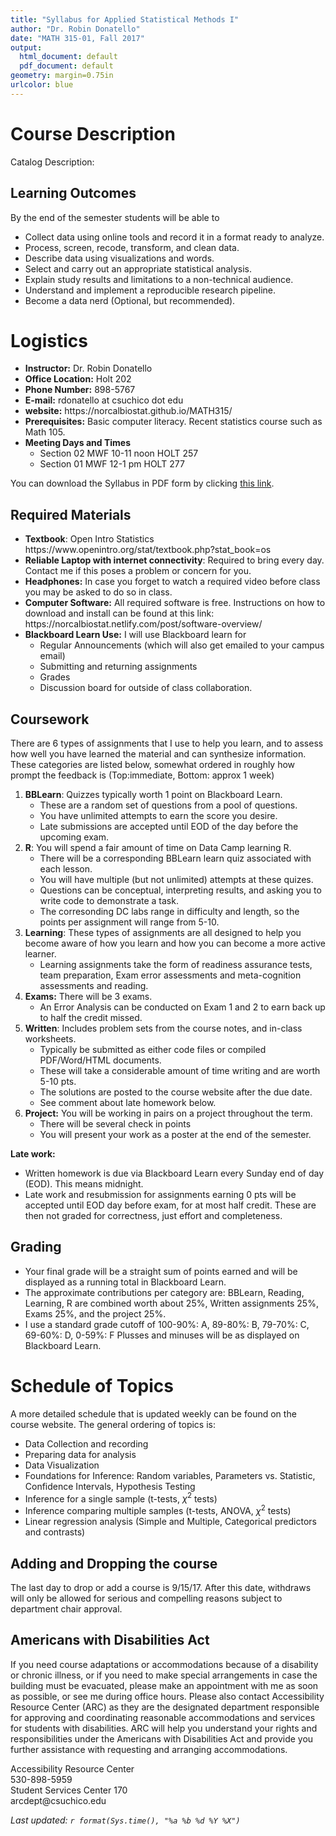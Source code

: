 ```yaml
---
title: "Syllabus for Applied Statistical Methods I"
author: "Dr. Robin Donatello"
date: "MATH 315-01, Fall 2017"
output:
  html_document: default
  pdf_document: default
geometry: margin=0.75in
urlcolor: blue
---
```


# Course Description

Catalog Description: 

## Learning Outcomes

By the end of the semester students will be able to 

* Collect data using online tools and record it in a format ready to analyze.
* Process, screen, recode, transform, and clean data.
* Describe data using visualizations and words. 
* Select and carry out an appropriate statistical analysis.
* Explain study results and limitations to a non-technical audience. 
* Understand and implement a reproducible research pipeline. 
* Become a data nerd (Optional, but recommended).


# Logistics
* **Instructor:** Dr. Robin Donatello  
* **Office Location:** Holt 202  
* **Phone Number:** 898-5767  
* **E-mail:** rdonatello at csuchico dot edu   
* **website:** https://norcalbiostat.github.io/MATH315/ 
* **Prerequisites:** Basic computer literacy. Recent statistics course such as Math 105. 
* **Meeting Days and Times** 
    - Section 02 MWF 10-11 noon HOLT 257
    - Section 01 MWF 12-1 pm HOLT 277

    
You can download the Syllabus in PDF form by clicking [this link](syllabus_f17.pdf).


## Required Materials

* **Textbook**: Open Intro Statistics https://www.openintro.org/stat/textbook.php?stat_book=os 
* **Reliable Laptop with internet connectivity**: Required to bring every day. Contact me if this poses a problem or concern for you. 
* **Headphones:** In case you forget to watch a required video before class you may be asked to do so in class. 
* **Computer Software:** All required software is free. Instructions on how to download and install can be found at this link: https://norcalbiostat.netlify.com/post/software-overview/
* **Blackboard Learn Use:** I will use Blackboard learn for
    - Regular Announcements (which will also get emailed to your campus email)
    - Submitting and returning assignments
    - Grades
    - Discussion board for outside of class collaboration. 


\newpage

## Coursework

There are 6 types of assignments that I use to help you learn, and to assess how well you have
learned the material and can synthesize information. These categories are listed below, somewhat 
ordered in roughly how prompt the feedback is (Top:immediate, Bottom: approx 1 week)

1. **BBLearn**: Quizzes typically worth 1 point on Blackboard Learn. 
      - These are a random set of questions from a pool of questions. 
      - You have unlimited attempts to earn the score you desire. 
      - Late submissions are accepted until EOD of the day before the upcoming exam. 
2. **R**: You will spend a fair amount of time on Data Camp learning R. 
      - There will be a corresponding BBLearn learn quiz associated with each lesson. 
      - You will have multiple (but not unlimited) attempts at these quizes. 
      - Questions can be conceptual, interpreting results, and asking you to write code to demonstrate a task. 
      - The corresonding DC labs range in difficulty and length, so the points per assignment will range from 5-10. 
3. **Learning**: These types of assignments are all designed to help you become aware of how you learn 
    and how you can become a more active learner. 
      - Learning assignments take the form of readiness assurance tests, team preparation, 
      Exam error assessments and meta-cognition assessments and reading. 
4. **Exams:** There will be 3 exams. 
      - An Error Analysis can be conducted on Exam 1 and 2 to earn back up to half the credit missed. 
5. **Written**: Includes problem sets from the course notes, and in-class worksheets. 
      - Typically be submitted as either code files or compiled PDF/Word/HTML documents.
      - These will take a considerable amount of time writing and are worth 5-10 pts. 
      - The solutions are posted to the course website after the due date. 
      - See comment about late homework below. 
6. **Project:** You will be working in pairs on a project throughout the term. 
      - There will be several check in points
      - You will present your work as a poster at the end of the semester. 
    
  
**Late work:** 

* Written homework is due via Blackboard Learn every Sunday end of day (EOD). This means midnight. 
* Late work and resubmission for assignments earning 0 pts will be accepted until EOD day before exam, 
  for at most half credit. These are then not graded for correctness, just effort and completeness. 
 
 
## Grading

* Your final grade will be a straight sum of points earned and will be displayed as a running total in Blackboard Learn. 
* The approximate contributions per category are: BBLearn, Reading, Learning, R are combined worth about 25\%, Written assignments 25\%, Exams 25\%, and the project 25\%. 
* I use a standard grade cutoff of 100-90\%: A, 89-80\%: B, 79-70\%: C, 69-60\%: D, 0-59\%: F Plusses and minuses will be as displayed on Blackboard Learn. 





# Schedule of Topics

A more detailed schedule that is updated weekly can be found on the course website. The general ordering of topics is:

* Data Collection and recording
* Preparing data for analysis
* Data Visualization
* Foundations for Inference: Random variables, Parameters vs. Statistic, Confidence Intervals, Hypothesis Testing
* Inference for a single sample (t-tests, $\chi^{2}$ tests)
* Inference comparing multiple samples (t-tests, ANOVA, $\chi^{2}$ tests)
* Linear regression analysis (Simple and Multiple, Categorical predictors and contrasts)


## Adding and Dropping the course
The last day to drop or add a course is 9/15/17. After this date, withdraws will only be allowed for serious and compelling reasons subject to department chair approval.

## Americans with Disabilities Act
If you need course adaptations or accommodations because of a disability or chronic illness,  or if you need to make special arrangements in case the building must be evacuated, please make an appointment with me as soon as possible, or see me during office hours. Please also contact Accessibility Resource Center (ARC) as they are the designated department responsible for approving and coordinating reasonable accommodations and services for students with disabilities. ARC will help you understand your rights and responsibilities under the Americans with Disabilities Act and provide you further assistance with requesting and arranging accommodations.

Accessibility Resource Center  
530-898-5959   
Student Services Center 170  
arcdept@csuchico.edu  




_Last updated: `r format(Sys.time(), "%a %b %d %Y %X")`_

